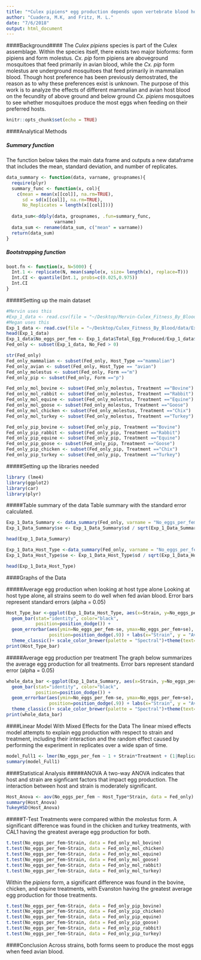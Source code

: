```yaml
---
title: "*Culex pipiens* egg production depends upon vertebrate blood host species"
author: "Cuadera, M.K, and Fritz, M. L."
date: "7/6/2018"
output: html_document
---
```




####Background####
The *Culex pipiens* species is part of the Culex assemblage. Within the species itself, there exists two major bioforms: form pipiens and form molestus. *Cx. pip* form pipiens are aboveground mosquitoes that feed primarily in avian blood, while the *Cx. pip* form molestus are underground mosquitoes that feed primarily in mammalian blood. Though host preference has been previously demostrated, the reason as to why these preferences exist is unknown. The purpose of this work is to analyze the effects of different mammalian and avian host blood on the fecundity of above ground and below ground *Cx. pipiens* mosquitoes to see whether mosquitoes produce the most eggs when feeding on their preferred hosts.

```r
knitr::opts_chunk$set(echo = TRUE)
```

####Analytical Methods

##### Summary function
The function below takes the main data frame and outputs a new dataframe that includes the mean, standard deviation, and number of replicates. 
```r
data_summary <- function(data, varname, groupnames){
  require(plyr)
  summary_func <- function(x, col){
    c(mean = mean(x[[col]], na.rm=TRUE),
      sd = sd(x[[col]], na.rm=TRUE),
      No_Replicates = length(x[[col]]))}
  
  data_sum<-ddply(data, groupnames, .fun=summary_func,
                  varname)
  data_sum <- rename(data_sum, c("mean" = varname))
  return(data_sum)
}
```
##### Bootstrapping function
```r
boot.fn <- function(x, N=5000) {
  Int.1 <- replicate(N, mean(sample(x, size= length(x), replace=T)))
  Int.CI <- quantile(Int.1, probs=c(0.025,0.975))
  Int.CI
}
```

#####Setting up the main dataset
```r
#Mervin uses this
#Exp_1_data <- read.csv(file = "~/Desktop/Mervin-Culex_Fitness_By_Blood/data/Exp1_Host_Blood_Fitness_Study_Replicates.csv",header = T)
#Megan uses this
Exp_1_data <- read.csv(file = "~/Desktop/Culex_Fitness_By_Blood/data/Exp1_Host_Blood_Fitness_Study_Replicates.csv",header = T)
head(Exp_1_data)
Exp_1_data$No_eggs_per_fem <- Exp_1_data$Total_Egg_Produced/Exp_1_data$No_Fed
Fed_only <- subset(Exp_1_data, No_Fed > 0)

str(Fed_only)
Fed_only_mammalian <- subset(Fed_only, Host_Type =="mammalian")
Fed_only_avian <- subset(Fed_only, Host_Type == "avian")
Fed_only_molestus <- subset(Fed_only, Form =="m")
Fed_only_pip <- subset(Fed_only, Form =="p")

Fed_only_mol_bovine <- subset(Fed_only_molestus, Treatment =="Bovine")
Fed_only_mol_rabbit <- subset(Fed_only_molestus, Treatment =="Rabbit")
Fed_only_mol_equine <- subset(Fed_only_molestus, Treatment =="Equine")
Fed_only_mol_goose <- subset(Fed_only_molestus, Treatment =="Goose")
Fed_only_mol_chicken <- subset(Fed_only_molestus, Treatment =="Chix")
Fed_only_mol_turkey <- subset(Fed_only_molestus, Treatment =="Turkey")

Fed_only_pip_bovine <- subset(Fed_only_pip, Treatment =="Bovine")
Fed_only_pip_rabbit <- subset(Fed_only_pip, Treatment =="Rabbit")
Fed_only_pip_equine <- subset(Fed_only_pip, Treatment =="Equine")
Fed_only_pip_goose <- subset(Fed_only_pip, Treatment =="Goose")
Fed_only_pip_chicken <- subset(Fed_only_pip, Treatment =="Chix")
Fed_only_pip_turkey <- subset(Fed_only_pip, Treatment =="Turkey")
```

#####Setting up the libraries needed
```r
library (lme4)
library(ggplot2)
library(car)
library(plyr)
```

#####Table summary of the data
Table summary with the standard error calculated.
```r
Exp_1_Data_Summary <- data_summary(Fed_only, varname = "No_eggs_per_fem", groupnames = c("Strain", "Treatment"))
Exp_1_Data_Summary$se <- Exp_1_Data_Summary$sd / sqrt(Exp_1_Data_Summary$No_Replicates)
```
```r
head(Exp_1_Data_Summary)
```
```r
Exp_1_Data_Host_Type <-data_summary(Fed_only, varname = "No_eggs_per_fem", groupnames = c("Strain", "Host_Type"))
Exp_1_Data_Host_Type$se <- Exp_1_Data_Host_Type$sd / sqrt(Exp_1_Data_Host_Type$No_Replicates)
```
```r
head(Exp_1_Data_Host_Type)
```

####Graphs of the Data

#####Average egg production when looking at host type alone
Looking at host type alone, all strains seem to do well when fed avian blood. Error bars represent standard errors (alpha = 0.05)
```r
Host_Type_bar <-ggplot(Exp_1_Data_Host_Type, aes(x=Strain, y=No_eggs_per_fem, fill=Host_Type)) + 
  geom_bar(stat="identity", color="black", 
           position=position_dodge()) +
  geom_errorbar(aes(ymin=No_eggs_per_fem-se, ymax=No_eggs_per_fem+se), width=.2,
                position=position_dodge(.9)) + labs(x="Strain", y = "Average Eggs", fill = "Host Type")+
  theme_classic()+ scale_color_brewer(palette = "Spectral")+theme(text=element_text(family="Calibri"))
print(Host_Type_bar)
```

#####Average egg production per treatment
The graph below summarizes the average egg production for all treatments. Error bars represent standard error (alpha = 0.05)
```r
whole_data_bar <-ggplot(Exp_1_Data_Summary, aes(x=Strain, y=No_eggs_per_fem, fill=Treatment)) + 
  geom_bar(stat="identity", color="black", 
           position=position_dodge()) +
  geom_errorbar(aes(ymin=No_eggs_per_fem-se, ymax=No_eggs_per_fem+se), width=.2,
                position=position_dodge(.9)) + labs(x="Strain", y = "Average Eggs", fill = "Treatment")+
  theme_classic()+ scale_color_brewer(palette = "Spectral")+theme(text=element_text(family="Calibri"))
print(whole_data_bar)
```

####Linear Model With Mixed Effects for the Data
The linear mixed effects model attempts to explain egg production with respect to strain and treatment, including their interaction and the random effect caused by performing the experiment in replicates over a wide span of time. 
```r
model_Full1 <- lmer(No_eggs_per_fem ~ 1 + Strain*Treatment + (1|Replicate), data = Fed_only)
summary(model_Full1)
```

####Statistical Analysis
#####ANOVA 
A two-way ANOVA indicates that host and strain are signficant factors that impact egg production. The interaction between host and strain is moderately significant. 
```r
Host_Anova <- aov(No_eggs_per_fem ~ Host_Type*Strain, data = Fed_only)
summary(Host_Anova)
TukeyHSD(Host_Anova)
```
#####T-Test
Treatments were compared within the *molestus* form. A significant difference was found in the chicken and turkey treatments, with CAL1 having the greatest average egg production for both.
```r
t.test(No_eggs_per_fem~Strain, data = Fed_only_mol_bovine)
t.test(No_eggs_per_fem~Strain, data = Fed_only_mol_chicken)
t.test(No_eggs_per_fem~Strain, data = Fed_only_mol_equine)
t.test(No_eggs_per_fem~Strain, data = Fed_only_mol_goose)
t.test(No_eggs_per_fem~Strain, data = Fed_only_mol_rabbit)
t.test(No_eggs_per_fem~Strain, data = Fed_only_mol_turkey)
```
Within the *pipiens* form, a significant difference was found in the bovine, chicken, and equine treatments, with Evanston having the greatest average egg production for those treatments. 
```r
t.test(No_eggs_per_fem~Strain, data = Fed_only_pip_bovine)
t.test(No_eggs_per_fem~Strain, data = Fed_only_pip_chicken)
t.test(No_eggs_per_fem~Strain, data = Fed_only_pip_equine)
t.test(No_eggs_per_fem~Strain, data = Fed_only_pip_goose)
t.test(No_eggs_per_fem~Strain, data = Fed_only_pip_rabbit)
t.test(No_eggs_per_fem~Strain, data = Fed_only_pip_turkey)
```

####Conclusion
Across strains, both forms seem to produce the most eggs when feed avian blood.  